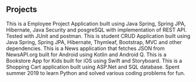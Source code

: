 ## Projects 

<ProjectCard title="Employee Project" link="" bg="linear-gradient(to right, #D4145A 0%, #FBB03B 100%)">
This is a Employee Project Application built using Java Spring, Spring JPA, Hibernate, Java Security and posgreSQL with implementation of REST API. Tested with JUnit and postman.
</ProjectCard>

<ProjectCard title="Student CRUD Project" link="https://github.com/khasherr/SpringBoot-CRUD-H2" bg="linear-gradient(to right, #00c3ff, #ffff1c);">
This is student CRUD Application built using Java Spring, Spring JPA, Hibernate, Thymleaf, Bootstrap, MVC and other dependencies.
</ProjectCard>

<ProjectCard title=" News Application" link="https://github.com/khasherr/Kotlin" bg="linear-gradient(to right, #834d9b, #d04ed6);">
This is a News application that fetches JSON from NewsAPI.org built for Android using Kotlin and Android Q.
</ProjectCard>

<ProjectCard title="KidsTale iOS App " link="https://github.com/Xsais/KidsTale" bg="linear-gradient(to right, #4568dc, #b06ab3);">
This is a Bookstore App for Kids built for iOS using Swift and Storyboard.
</ProjectCard>


<ProjectCard title="Shopping Cart" link="https://github.com/khasherr/csharp.net" bg="linear-gradient(to right, #feac5e, #c779d0, #4bc0c8);">
This is a Shopping Cart application built using ASP.Net and SQL database.
</ProjectCard>


<ProjectCard title="Python" link="https://github.com/khasherr/SummerOfPython" bg="linear-gradient(to right, #c94b4b, #4b134f);">
Spent summer 2019 to learn Python and solved various coding problems for fun.
</ProjectCard>